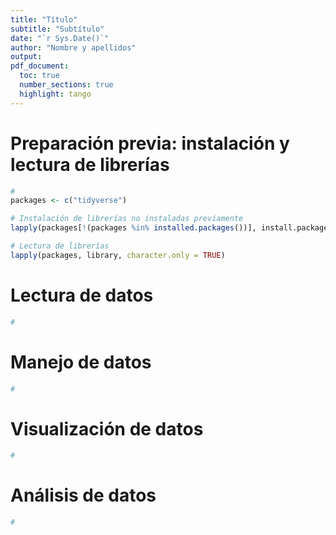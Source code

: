 ```yaml
---
title: "Título"
subtitle: "Subtítulo"
date: "`r Sys.Date()`"
author: "Nombre y apellidos"
output:
pdf_document:
  toc: true
  number_sections: true
  highlight: tango
---
```


# Preparación previa: instalación y lectura de librerías
```r
#
packages <- c("tidyverse")

# Instalación de librerías no instaladas previamente
lapply(packages[!(packages %in% installed.packages())], install.packages)

# Lectura de librerías
lapply(packages, library, character.only = TRUE)
```

# Lectura de datos
```r
# 
```

# Manejo de datos
```r
# 
```

# Visualización de datos
```r
# 
```

# Análisis de datos
```r
# 
```

